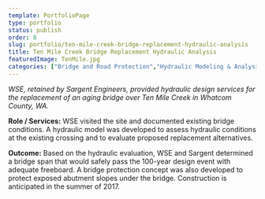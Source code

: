 ```yaml
---
template: PortfolioPage
type: portfolio
status: publish
order: 8
slug: portfolio/ten-mile-creek-bridge-replacement-hydraulic-analysis
title: Ten Mile Creek Bridge Replacement Hydraulic Analysis
featuredImage: TenMile.jpg
categories: ["Bridge and Road Protection","Hydraulic Modeling & Analysis"]
---
```


_WSE, retained by Sargent Engineers, provided hydraulic design services for the replacement of an aging bridge over Ten Mile Creek in Whatcom County, WA._  
  
**Role / Services:** WSE visited the site and documented existing bridge conditions. A hydraulic model was developed to assess hydraulic conditions at the existing crossing and to evaluate proposed replacement alternatives.  
  
**Outcome:** Based on the hydraulic evaluation, WSE and Sargent determined a bridge span that would safely pass the 100-year design event with adequate freeboard. A bridge protection concept was also developed to protect exposed abutment slopes under the bridge. Construction is anticipated in the summer of 2017.